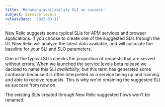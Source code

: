 ```yaml
---
title: 'Renaming availability SLI as success'
subject: Service levels
releaseDate: '2022-03-11'
---
```


New Relic suggests some typical SLIs for APM services and browser applications. If you choose to create one of the suggested SLIs through the UI, New Relic will analyze the latest data available, and will calculate the baseline for your SLI and SLO parameters.

One of the typical SLIs checks the proportion of requests that are served without errors. When we launched the service levels beta release we decided to name this SLI _availability_; but this term has generated some confusion because it is often interpreted as a service being up and running and able to receive requests. This is why we're renaming the suggested SLI as _success_ from now on.

The existing SLIs created through New Relic suggested flows won't be renamed.
